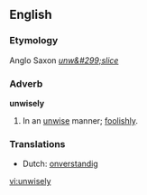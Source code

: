 ==English==

===Etymology===
Anglo Saxon ''[[unw&#299;slice]]''
===Adverb===
'''unwisely'''

#In an [[unwise]] manner; [[foolishly]].

===Translations===
*Dutch: [[onverstandig]]

[[vi:unwisely]]